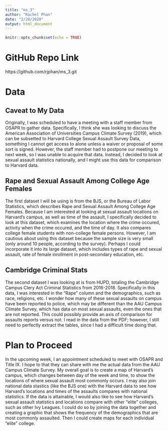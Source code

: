 ```yaml
---
title: "ms_3"
author: "Rachel Phan"
date: "2/20/2020"
output: html_document
---
```


```r
knitr::opts_chunk$set(echo = TRUE)
```

# GitHub Repo Link

https://github.com/rjphan/ms_3.git

# Data

## Caveat to My Data

Originally, I was scheduled to have a meeting with a staff member from OSAPR to gather data. Specifically, I think she was looking to discuss the American Association of Universities Campus Climate Survey (2019), which can be subsetted to Harvard College Sexual Assault Survey Data, something I cannot get access to alone unless a waiver or proposal of some sort is signed. However, the staff member had to postpone our meeting to next week, so I was unable to acquire that data. Instead, I decided to look at sexual assault statistics nationally, and I might use this data for comparison to Harvard data. 

## Rape and Sexual Assault Among College Age Females

The first dataset I will be using is from the BJS, or the Bureau of Labor Statistics, which describes Rape and Sexual Assault Among College Age Females. Because I am interested at looking at sexual assault locations on Harvard's campus, as well as time of the assault, I specifically decided to look at this dataset, which examines the location where the crime occured, activity when the crime occured, and the time of day. It also compares college female students with non-college female persons. However, I am cautious about using this dataset because the sample size is very small (only around 10 people, according to the survey). Perhaps I could incorporate it into its large dataset, which includes types of rape and sexual assault, rate of female inrollment in post-secondary education, etc. 

## Cambridge Criminal Stats 

The second dataset I was looking at is from HUPD, totaling the Cambridge Campus Clery Act Criminal Statistics from 2016-2018. Specifically in this data, I was interested in the "Rape" column and the demographics, such as race, religions, etc. I wonder how many of these sexual assaults on campus have been reported to police, which may be different than the AAU Campus Climate Survey, which has data on most sexual assaults, even the ones that are not reported. This could possibly provide an axis of comparison for assaults reports versus not. I read in the data from the PDF; however, I still need to perfectly extract the tables, since I had a difficult time doing that. 

# Plan to Proceed

In the upcoming week, I an appointment scheduled to meet with OSAPR and Title IX. I hope to that they can share with me the actual data from the AAU Campus Climate Survey. My overall goal is to create a map of Harvard's campus, which changes between day of the week and time, to show the locations of where sexual assault most commonly occurs. I may also join national data stastics (like the BJS one) with the Harvard data to see how Harvard's locations and times of the assaults compares with national statistics. If the data is attainable, I would also like to see how Harvard's sexual assault statistics and locations compare with other "elite" colleges, such as other Ivy Leagues. I could do so by joining the data together and creating a graphic that shows the frequency of the demographics that are most commonly assaulted. Then I could create maps for each individual "elite" college. 
  